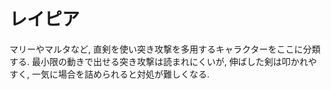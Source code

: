 # レイピア {-}

マリーやマルタなど, 直剣を使い突き攻撃を多用するキャラクターをここに分類する. 最小限の動きで出せる突き攻撃は読まれにくいが, 伸ばした剣は叩かれやすく, 一気に場合を詰められると対処が難しくなる.
